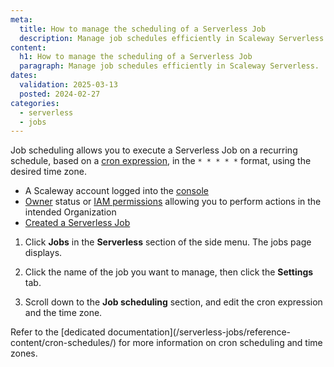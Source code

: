 ```yaml
---
meta:
  title: How to manage the scheduling of a Serverless Job
  description: Manage job schedules efficiently in Scaleway Serverless.
content:
  h1: How to manage the scheduling of a Serverless Job
  paragraph: Manage job schedules efficiently in Scaleway Serverless.
dates:
  validation: 2025-03-13
  posted: 2024-02-27
categories:
  - serverless
  - jobs
---
```



Job scheduling allows you to execute a Serverless Job on a recurring schedule, based on a [cron expression](/serverless-jobs/reference-content/cron-schedules/), in the `* * * * *` format, using the desired time zone.

<Requirements />

- A Scaleway account logged into the [console](https://console.scaleway.com)
- [Owner](/iam/concepts/#owner) status or [IAM permissions](/iam/concepts/#permission) allowing you to perform actions in the intended Organization
- [Created a Serverless Job](/serverless-jobs/how-to/create-job/)

1. Click **Jobs** in the **Serverless** section of the side menu. The jobs page displays.

2. Click the name of the job you want to manage, then click the **Settings** tab.

3. Scroll down to the **Job scheduling** section, and edit the cron expression and the time zone.

<Message type="note">
Refer to the [dedicated documentation](/serverless-jobs/reference-content/cron-schedules/) for more information on cron scheduling and time zones.
</Message>